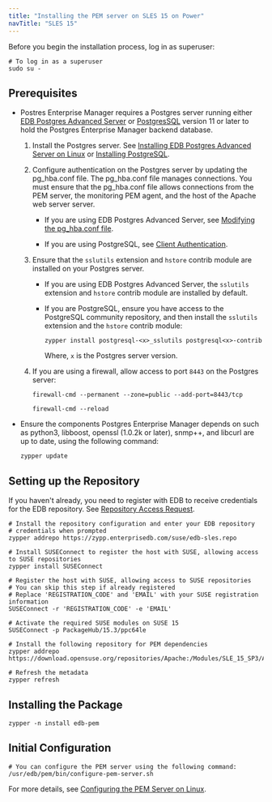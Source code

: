 ```yaml
---
title: "Installing the PEM server on SLES 15 on Power"
navTitle: "SLES 15"
---
```


Before you begin the installation process, log in as superuser:

```shell
# To log in as a superuser
sudo su -
```

## Prerequisites

- Postres Enterprise Manager requires a Postgres server running either [EDB Postgres Advanced Server](/epas/latest) or [PostgresSQL](/supported-open-source/postgresql/) version 11 or later to hold the Postgres Enterprise Manager backend database. 
  
  1. Install the Postgres server. See [Installing EDB Postgres Advanced Server on Linux](/epas/latest/epas_inst_linux) or [Installing PostgreSQL](/supported-open-source/postgresql/installer/).
  
  2. Configure authentication on the Postgres server by updating the pg_hba.conf file. The pg_hba.conf file manages connections. You must ensure that the pg_hba.conf file allows connections from the PEM server, the monitoring PEM agent, and the host of the Apache web server server.
  
     - If you are using EDB Postgres Advanced Server, see [Modifying the pg_hba.conf file](/pem/latest/managing_database_server/#modifying-the-pg_hbaconf-file).

     - If you are using PostgreSQL, see [Client Authentication](https://www.postgresql.org/docs/current/auth-pg-hba-conf.html).

  3.  Ensure that the `sslutils` extension and `hstore` contrib module are installed on your Postgres server.

      -   If you are using EDB Postgres Advanced Server, the `sslutils` extension and `hstore` contrib module are installed by default.

      -   If you are PostgreSQL, ensure you have access to the PostgreSQL community repository, and then install the `sslutils` extension and the `hstore` contrib module: 

          ```shell
          zypper install postgresql-<x>_sslutils postgresql<x>-contrib
          ```

          Where, `x` is the Postgres server version.

   4.  If you are using a firewall, allow access to port `8443` on the Postgres server:

       ```shell
       firewall-cmd --permanent --zone=public --add-port=8443/tcp
     
       firewall-cmd --reload
       ```

-  Ensure the components Postgres Enterprise Manager depends on such as python3, libboost, openssl (1.0.2k or later), snmp++, and libcurl are up to date, using the following command: 

   ```shell
   zypper update
   ```

## Setting up the Repository

If you haven't already, you need to register with EDB to receive credentials for the EDB repository. See [Repository Access Request](https://www.enterprisedb.com/repository-access-request). 

```shell
# Install the repository configuration and enter your EDB repository
# credentials when prompted
zypper addrepo https://zypp.enterprisedb.com/suse/edb-sles.repo

# Install SUSEConnect to register the host with SUSE, allowing access to SUSE repositories
zypper install SUSEConnect

# Register the host with SUSE, allowing access to SUSE repositories
# You can skip this step if already registered
# Replace 'REGISTRATION_CODE' and 'EMAIL' with your SUSE registration information
SUSEConnect -r 'REGISTRATION_CODE' -e 'EMAIL'

# Activate the required SUSE modules on SUSE 15
SUSEConnect -p PackageHub/15.3/ppc64le

# Install the following repository for PEM dependencies
zypper addrepo https://download.opensuse.org/repositories/Apache:/Modules/SLE_15_SP3/Apache:Modules.repo

# Refresh the metadata
zypper refresh
```

## Installing the Package

```shell
zypper -n install edb-pem
```

## Initial Configuration

```shell
# You can configure the PEM server using the following command:
/usr/edb/pem/bin/configure-pem-server.sh
```

For more details, see [Configuring the PEM Server on Linux](../../configuring_the_pem_server_on_linux/).
